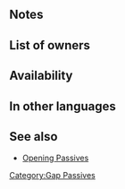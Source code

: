 {{SkillPage Tabs}}{{Passive
|name=Atk/Spd Gap
|type=C
|exclusive=0
|canUseMove={{MoveList|all}}
|canUseWeapon={{WeaponList|all}}
|1name=Atk/Spd Gap 1
|1tagid=SID_攻撃速さの大開放1
|alt1name=Atk Spd Gap 1
|1effect=At start of turn, grants Atk/Spd+1 to ally with the highest Atk+Spd total for 1 turn. (Excludes unit.)
|1required=-
|1cost=60
|1promotionRarity=4
|1promotionTier=1
|2name=Atk/Spd Gap 2
|2tagid=SID_攻撃速さの大開放2
|alt2name=Atk Spd Gap 2
|2effect=At start of turn, grants Atk/Spd+3 to ally with the highest Atk+Spd total for 1 turn. (Excludes unit.)
|2cost=120
|2promotionRarity=5
|2promotionTier=1
|3name=Atk/Spd Gap 3
|3tagid=SID_攻撃速さの大開放3
|alt3name=Atk Spd Gap 3
|3effect=At start of turn, grants Atk/Spd+5 to ally with the highest Atk+Spd total for 1 turn. (Excludes unit.)
|3cost=240
|properties=random_owner
}}
==Notes==
{{Bonuses}}
{{SelectStat|Atk+Spd total}}
==List of owners==
{{Skill Hero List}}
==Availability==
{{PassiveFocusList}}
{{PassiveDistributionList}}
{{PassiveCombatManualList}}
==In other languages==
{{OtherLanguages
|english=Atk/Spd Gap
|japanese=攻撃速さの大開放
|german=Agr./Ges.-Lücke
|spanishEU=Lapso Ata/Vel
|spanishLA=Lapso Atq./Vel.
|french=Brèche Atq/Vit
|italian=Occ. Att/Vel
|chineseTW=攻擊速度大開放
|portuguese=Lapso Atq./Vel.
}}
==See also==
* [[Opening Passives]]
{{Passives Navbox|C}}
[[Category:Gap Passives]]